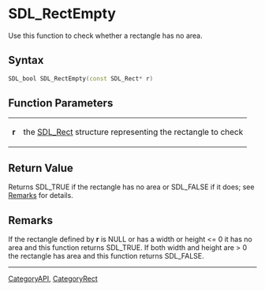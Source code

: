 
= SDL_RectEmpty =
Use this function to check whether a rectangle has no area.


== Syntax ==
<syntaxhighlight lang='c++'>
SDL_bool SDL_RectEmpty(const SDL_Rect* r)
</syntaxhighlight>

== Function Parameters ==
{|
|'''r'''
|the [[SDL_Rect]] structure representing the rectangle to check
|}

== Return Value ==
Returns SDL_TRUE if the rectangle has no area or SDL_FALSE if it does; see [[#Remarks|Remarks]] for details.

== Remarks ==
If the rectangle defined by '''r''' is NULL or has a width or height <= 0 it has no area and this function returns SDL_TRUE.  If both width and height are > 0 the rectangle has area and this function returns SDL_FALSE.


----
[[CategoryAPI]], [[CategoryRect]]
